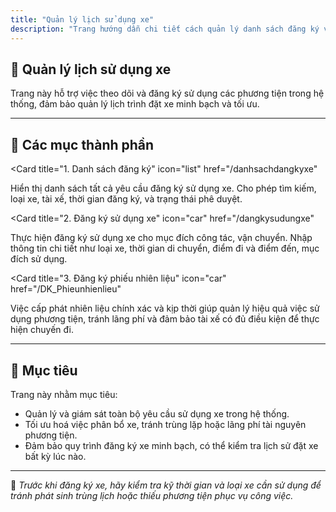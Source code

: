 ```yaml
---
title: "Quản lý lịch sử dụng xe"
description: "Trang hướng dẫn chi tiết cách quản lý danh sách đăng ký và thực hiện đăng ký sử dụng xe trong hệ thống FMedu."
---
```


## 🚗 Quản lý lịch sử dụng xe

Trang này hỗ trợ việc theo dõi và đăng ký sử dụng các phương tiện trong hệ thống, đảm bảo quản lý lịch trình đặt xe minh bạch và tối ưu.

---

## 📌 Các mục thành phần

<CardGroup cols="2">

<Card
  title="1. Danh sách đăng ký"
  icon="list"
  href="/danhsachdangkyxe"
>
  Hiển thị danh sách tất cả yêu cầu đăng ký sử dụng xe. Cho phép tìm kiếm, loại xe, tài xế, thời gian đăng ký, và trạng thái phê duyệt.
</Card>

<Card
  title="2. Đăng ký sử dụng xe"
  icon="car"
  href="/dangkysudungxe"
>
  Thực hiện đăng ký sử dụng xe cho mục đích công tác, vận chuyển. Nhập thông tin chi tiết như loại xe, thời gian di chuyển, điểm đi và điểm đến, mục đích sử dụng.
</Card>

<Card
  title="3. Đăng ký phiếu nhiên liệu"
  icon="car"
  href="/DK_Phieunhienlieu"
>
  Việc cấp phát nhiên liệu chính xác và kịp thời giúp quản lý hiệu quả việc sử dụng phương tiện, tránh lãng phí và đảm bảo tài xế có đủ điều kiện để thực hiện chuyến đi.
</Card>

</CardGroup>

---

## 🎯 Mục tiêu

Trang này nhằm mục tiêu:

- Quản lý và giám sát toàn bộ yêu cầu sử dụng xe trong hệ thống.
- Tối ưu hoá việc phân bổ xe, tránh trùng lặp hoặc lãng phí tài nguyên phương tiện.
- Đảm bảo quy trình đăng ký xe minh bạch, có thể kiểm tra lịch sử đặt xe bất kỳ lúc nào.

---

📍 *Trước khi đăng ký xe, hãy kiểm tra kỹ thời gian và loại xe cần sử dụng để tránh phát sinh trùng lịch hoặc thiếu phương tiện phục vụ công việc.*
